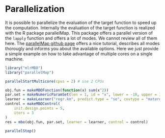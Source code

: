 # Parallelization

It is possible to parallelize the evaluation of the target function to speed up the computation. Internally the
evaluation of the target function is realized with the R package parallelMap. This package offers a parallel version
of the ```lapply``` function and offers a lot of modes. We cannot review all of them here. The [parallelMap github page](https://github.com/berndbischl/parallelMap#parallelmap) offers a nice tutorial, describes all modes thorougly and
informs you about the available options. Here we just provide a simple example on how to take advantage of multiple cores on a single machine.

```r
library("mlrMBO")
library("parallelMap")

parallelStartMulticore(cpus = 2) # use 2 CPUs

obj.fun = makeMBOFunction(function(x) sum(x^2))
par.set = makeNumericParamSet(len = 1, id = "x", lower = -10, upper = 10)
learner = makeLearner("regr.km", predict.type = "se", covtype = "matern3_2")
control = makeMBOControl(
    init.design.points = 5,
    iters = 3
)
res = mbo(obj.fun, par.set, learner = learner, control = control)

parallelStop()
```

